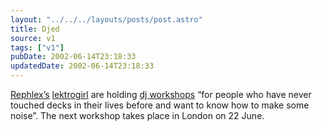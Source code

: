 ```yaml
---
layout: "../../../layouts/posts/post.astro"
title: Djed
source: v1
tags: ["v1"]
pubDate: 2002-06-14T23:18:33
updatedDate: 2002-06-14T23:18:33
---
```


[Rephlex&#8217;s][1] [lektrogirl][2] are holding [dj workshops][3] &#8220;for people who have never touched decks in their lives before and want to know how to make some noise&#8221;. The next workshop takes place in London on 22 June.

[1]: http://www.rephlex.com/ "Rephlex Records"
[2]: http://www.lektrogirl.com/ "lektrogirl"
[3]: http://www.last-nite.biz/ "lektrogirl's DJ Workshops"
